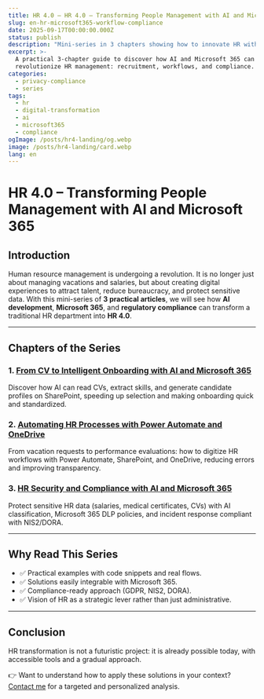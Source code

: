```yaml
---
title: HR 4.0 – HR 4.0 – Transforming People Management with AI and Microsoft 365
slug: en-hr-microsoft365-workflow-compliance
date: 2025-09-17T00:00:00.000Z
status: publish
description: "Mini-series in 3 chapters showing how to innovate HR with AI, Microsoft 365, and security compliance: from onboarding to data protection."
excerpt: >-
  A practical 3-chapter guide to discover how AI and Microsoft 365 can
  revolutionize HR management: recruitment, workflows, and compliance.
categories: 
  - privacy-compliance
  - series
tags: 
  - hr 
  - digital-transformation 
  - ai 
  - microsoft365 
  - compliance
ogImage: /posts/hr4-landing/og.webp
image: /posts/hr4-landing/card.webp
lang: en
---
```


# HR 4.0 – Transforming People Management with AI and Microsoft 365

## Introduction

Human resource management is undergoing a revolution. It is no longer just about managing vacations and salaries, but about creating digital experiences to attract talent, reduce bureaucracy, and protect sensitive data.
With this mini-series of **3 practical articles**, we will see how **AI development**, **Microsoft 365**, and **regulatory compliance** can transform a traditional HR department into **HR 4.0**.

---

## Chapters of the Series

### 1. [From CV to Intelligent Onboarding with AI and Microsoft 365](/en/insights/en-hr-ai-onboarding)

Discover how AI can read CVs, extract skills, and generate candidate profiles on SharePoint, speeding up selection and making onboarding quick and standardized.

### 2. [Automating HR Processes with Power Automate and OneDrive](/en/insights/en-hr-workflow-automazione)

From vacation requests to performance evaluations: how to digitize HR workflows with Power Automate, SharePoint, and OneDrive, reducing errors and improving transparency.

### 3. [HR Security and Compliance with AI and Microsoft 365](/en/insights/en-hr-compliance-security)

Protect sensitive HR data (salaries, medical certificates, CVs) with AI classification, Microsoft 365 DLP policies, and incident response compliant with NIS2/DORA.

---

## Why Read This Series

* ✅ Practical examples with code snippets and real flows.
* ✅ Solutions easily integrable with Microsoft 365.
* ✅ Compliance-ready approach (GDPR, NIS2, DORA).
* ✅ Vision of HR as a strategic lever rather than just administrative.

---

## Conclusion

HR transformation is not a futuristic project: it is already possible today, with accessible tools and a gradual approach.

👉 Want to understand how to apply these solutions in your context? [Contact me](/contact) for a targeted and personalized analysis.

